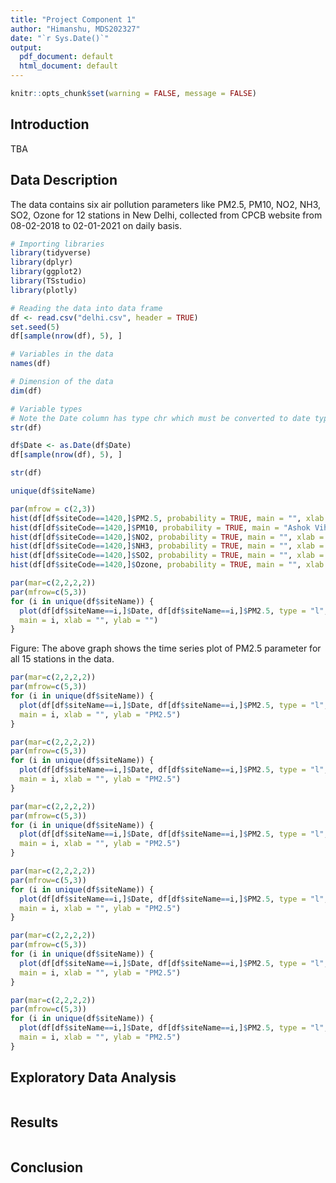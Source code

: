 ---
title: "Project Component 1"
author: "Himanshu, MDS202327"
date: "`r Sys.Date()`"
output:
  pdf_document: default
  html_document: default
---
```{r setup, include=FALSE} 
knitr::opts_chunk$set(warning = FALSE, message = FALSE) 
```

## Introduction
TBA

## Data Description
The data contains six air pollution parameters like PM2.5, PM10, NO2, NH3, SO2, Ozone for 12 stations in New Delhi, collected from CPCB website from 08-02-2018 to 02-01-2021 on daily basis.

```{r}
# Importing libraries
library(tidyverse)
library(dplyr)
library(ggplot2)
library(TSstudio)
library(plotly)
```

```{r}
# Reading the data into data frame
df <- read.csv("delhi.csv", header = TRUE)
set.seed(5)
df[sample(nrow(df), 5), ]
```
```{r}
# Variables in the data
names(df)
```
```{r}
# Dimension of the data
dim(df)
```
```{r}
# Variable types
# Note the Date column has type chr which must be converted to date type.
str(df)
```

```{r}
df$Date <- as.Date(df$Date)
df[sample(nrow(df), 5), ]
```
```{r}
str(df)
```
```{r}
unique(df$siteName)
```
```{r}
par(mfrow = c(2,3))
hist(df[df$siteCode==1420,]$PM2.5, probability = TRUE, main = "", xlab = "PM2.5", ylab = "")
hist(df[df$siteCode==1420,]$PM10, probability = TRUE, main = "Ashok Vihar", xlab = "PM10", ylab = "")
hist(df[df$siteCode==1420,]$NO2, probability = TRUE, main = "", xlab = "NO2", ylab = "")
hist(df[df$siteCode==1420,]$NH3, probability = TRUE, main = "", xlab = "NH3", ylab = "")
hist(df[df$siteCode==1420,]$SO2, probability = TRUE, main = "", xlab = "SO2", ylab = "")
hist(df[df$siteCode==1420,]$Ozone, probability = TRUE, main = "", xlab = "Ozone", ylab = "")
```
```{r, fig.width=15, fig.height=12}
par(mar=c(2,2,2,2))
par(mfrow=c(5,3))
for (i in unique(df$siteName)) {
  plot(df[df$siteName==i,]$Date, df[df$siteName==i,]$PM2.5, type = "l",
  main = i, xlab = "", ylab = "")
}
```
\center Figure: The above graph shows the time series plot of PM2.5 parameter for all 15 stations in the data.
```{r, fig.width=15, fig.height=12}
par(mar=c(2,2,2,2))
par(mfrow=c(5,3))
for (i in unique(df$siteName)) {
  plot(df[df$siteName==i,]$Date, df[df$siteName==i,]$PM2.5, type = "l",
  main = i, xlab = "", ylab = "PM2.5")
}
```
```{r, fig.width=15, fig.height=12}
par(mar=c(2,2,2,2))
par(mfrow=c(5,3))
for (i in unique(df$siteName)) {
  plot(df[df$siteName==i,]$Date, df[df$siteName==i,]$PM2.5, type = "l",
  main = i, xlab = "", ylab = "PM2.5")
}
```
```{r, fig.width=15, fig.height=12}
par(mar=c(2,2,2,2))
par(mfrow=c(5,3))
for (i in unique(df$siteName)) {
  plot(df[df$siteName==i,]$Date, df[df$siteName==i,]$PM2.5, type = "l",
  main = i, xlab = "", ylab = "PM2.5")
}
```
```{r, fig.width=15, fig.height=12}
par(mar=c(2,2,2,2))
par(mfrow=c(5,3))
for (i in unique(df$siteName)) {
  plot(df[df$siteName==i,]$Date, df[df$siteName==i,]$PM2.5, type = "l",
  main = i, xlab = "", ylab = "PM2.5")
}
```
```{r, fig.width=15, fig.height=12}
par(mar=c(2,2,2,2))
par(mfrow=c(5,3))
for (i in unique(df$siteName)) {
  plot(df[df$siteName==i,]$Date, df[df$siteName==i,]$PM2.5, type = "l",
  main = i, xlab = "", ylab = "PM2.5")
}
```
```{r, fig.width=15, fig.height=12}
par(mar=c(2,2,2,2))
par(mfrow=c(5,3))
for (i in unique(df$siteName)) {
  plot(df[df$siteName==i,]$Date, df[df$siteName==i,]$PM2.5, type = "l",
  main = i, xlab = "", ylab = "PM2.5")
}
```
## Exploratory Data Analysis

```{r}
```

## Results

```{r}
```

## Conclusion

```{r}
```
